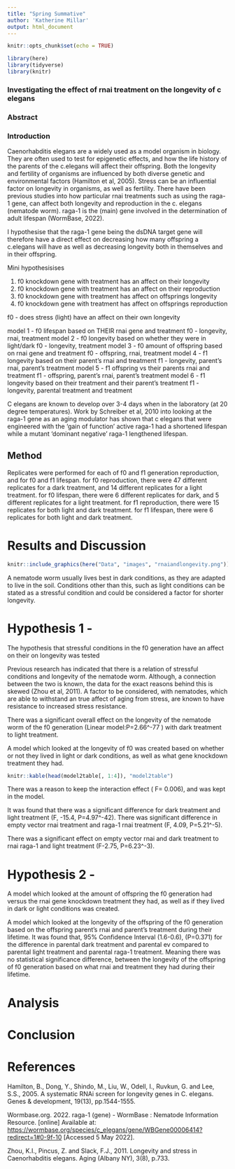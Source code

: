 ```yaml
---
title: "Spring Summative"
author: 'Katherine Millar' 
output: html_document
---
```


```r
knitr::opts_chunk$set(echo = TRUE)
```

```r
library(here)
library(tidyverse)
library(knitr)
```
### Investigating the effect of rnai treatment on the longevity of c elegans 

### Abstract 

### Introduction
 
Caenorhabditis elegans are a widely used as a model organism in biology. They are often used to test for epigenetic effects, and how the life history of the parents of the c.elegans will affect their offspring. Both the longevity and fertility of organisms are influenced by both diverse genetic and environmental factors (Hamilton et al, 2005). 
Stress can be an influential factor on longevity in organisms, as well as fertility. There have been previous studies into how particular rnai treatments such as using the raga-1 gene, can affect both longevity and reproduction in the c. elegans  (nematode worm). 
raga-1 is the (main) gene involved in the determination of adult lifespan  (WormBase, 2022).  


 
I hypothesise that the raga-1 gene being the dsDNA target gene will therefore have a direct effect on decreasing how many offspring a c.elegans will have as well as decreasing longevity both in themselves and in their offspring. 

Mini hypothesisises 

1. f0 knockdown gene with treatment has an affect on their longevity 
2. f0 knockdown gene with treatment has an affect on their reproduction
3. f0 knockdown gene with treatment has affect on offsprings longevity 
4. f0 knockdown gene with treatment has affect on offsprings reproduction 

f0 - does stress (light) have an affect on their own longevity 

 model 1 - f0 lifespan based on THEIR rnai gene and treatment 
f0 - longevity, rnai, treatment 
 model 2 - f0 longevity based on whether they were in light/dark
f0 - longevity, treatment
 model 3 - f0 amount of offspring based on rnai gene and treatment 
f0 - offspring, rnai, treatment
 model 4 - f1 longevity based on their parent's rnai and treatment
f1 - longevity, parent's rnai, parent's treatment
 model 5 - f1 offspring vs their parents rnai and treatment 
f1 - offspring, parent's rnai, parent's treatment
 model 6 - f1 longevity based on their treatment and their parent's treatment 
f1 - longevity, parental treatment and treatment  






C elegans are known to develop over 3-4 days when in the laboratory (at 20 degree temperatures). 
Work by Schreiber et al, 2010 into looking at the raga-1 gene as an aging modulator has shown that c elegans that were engineered with  the ‘gain of function’ active raga-1 had a shortened lifespan while a mutant ‘dominant negative’ raga-1 lengthened lifespan. 


## Method

Replicates were performed for each of f0 and f1 generation reproduction, and for f0 and f1 lifespan. 
for f0 reproduction, there were 47 different replicates for a dark treatment, and 14 different replicates for a light treatment. 
for f0 lifespan, there were 6 different replicates for dark, and 5 different replicates for a light treatment. 
for f1 reproduction, there were 15 replicates for both light and dark treatment. 
for f1 lifespan, there were 6 replicates for both light and dark treatment. 

# Results and Discussion
```r
knitr::include_graphics(here("Data", "images", "rnaiandlongevity.png"))
```

A nematode worm usually lives best in dark conditions, as they are adapted to live in the soil. Conditions other than this, such as light conditions can be stated as a stressful condition and could be considered a factor for shorter longevity. 

# Hypothesis 1 - 

The hypothesis that stressful conditions in the f0 generation have an affect on their on longevity was tested

Previous research has indicated that there is a relation of stressful conditions and longevity of the nematode worm. Although, a connection between the two is known, the data for the exact reasons behind this is skewed (Zhou et al, 2011).
A factor to be considered, with nematodes, which are able to withstand an true affect of aging from stress, are known to have resistance to increased stress resistance. 



There was a significant overall effect on the longevity of the nematode worm of the f0 generation (Linear model:P=2.66^-77 ) with dark treatment to light treatment. 


A model which looked at the longevity of f0 was created based on whether or not they lived in light or dark conditions, as well as what gene knockdown treatment they had.


```r
knitr::kable(head(model2table[, 1:4]), "model2table")
```

There was a reason to keep the interaction effect ( F= 0.006), and was kept in the model. 

It was found that there was a significant difference for dark treatment and light treatment  (F, -15.4, P=4.97^-42). 
There was significant difference in empty vector rnai treatment and raga-1 rnai treatment (F, 4.09, P=5.21^-5).

There was a significant effect on empty vector rnai and dark treatment to rnai raga-1 and light treatment (F-2.75, P=6.23^-3). 

# Hypothesis 2 - 

A model which looked at the amount of offspring the f0 generation had versus the rnai gene knockdown treatment they had, as well as if they lived in dark or light conditions was created. 

A model which looked at the longevity of the offspring of the f0 generation based on the offspring parent's rnai and parent's treatment during their lifetime. 
It was found that, 95% Confidence Interval (1.6-0.6), 
(P=0.371) for the difference in parental dark treatment and parental ev compared to parental light treatment and parental raga-1 treatment. 
Meaning there was no statistical significance difference, between the longevity of the offspring of f0 generation based on what rnai and treatment they had during their lifetime. 



# Analysis 

# Conclusion 

# References 

Hamilton, B., Dong, Y., Shindo, M., Liu, W., Odell, I., Ruvkun, G. and Lee, S.S., 2005. A systematic RNAi screen for longevity genes in C. elegans. Genes & development, 19(13), pp.1544-1555.

Wormbase.org. 2022. raga-1 (gene) - WormBase : Nematode Information Resource. [online] Available at: <https://wormbase.org/species/c_elegans/gene/WBGene00006414?redirect=1#0-9f-10> [Accessed 5 May 2022].

Zhou, K.I., Pincus, Z. and Slack, F.J., 2011. Longevity and stress in Caenorhabditis elegans. Aging (Albany NY), 3(8), p.733.


```r

```

